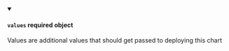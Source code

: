 
<details className="config-field" data-expandable="false" open>
<summary>

#### `values` <span class="config-field-required" data-required="false">required</span> <span class="config-field-type">object</span> <span class="config-field-default"></span>

Values are additional values that should get passed to deploying this chart

</summary>



</details>
